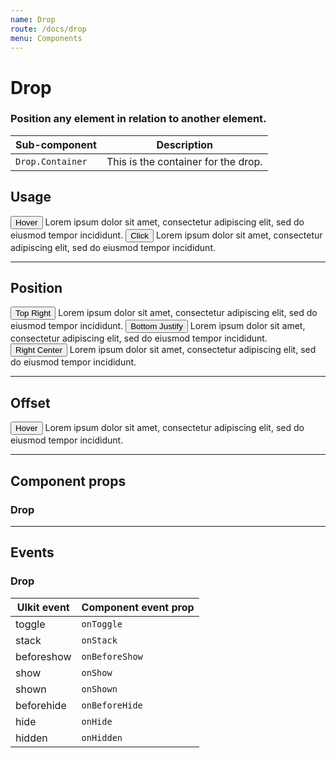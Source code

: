 ```yaml
---
name: Drop
route: /docs/drop
menu: Components
---
```



# Drop
### Position any element in relation to another element.

| Sub-component | Description |
|-|-|
| `Drop.Container` | This is the container for the drop. |

## Usage
<Playground>
  <Drop.Container>
    <Button>Hover</Button>
    <Drop>
      <Card body>Lorem ipsum dolor sit amet, consectetur adipiscing elit, sed do eiusmod tempor incididunt.</Card>
    </Drop>
  </Drop.Container>
  <Drop.Container>
    <Button>Click</Button>
    <Drop mode="click">
      <Card body>Lorem ipsum dolor sit amet, consectetur adipiscing elit, sed do eiusmod tempor incididunt.</Card>
    </Drop>
  </Drop.Container>
</Playground>

---

## Position
<Playground>
  <Drop.Container>
    <Button>Top Right</Button>
    <Drop position="top-right">
      <Card body>Lorem ipsum dolor sit amet, consectetur adipiscing elit, sed do eiusmod tempor incididunt.</Card>
    </Drop>
  </Drop.Container>
  <Drop.Container>
    <Button>Bottom Justify</Button>
    <Drop position="bottom-justify">
      <Card body>Lorem ipsum dolor sit amet, consectetur adipiscing elit, sed do eiusmod tempor incididunt.</Card>
    </Drop>
  </Drop.Container>
  <Drop.Container>
    <Button>Right Center</Button>
    <Drop position="right-center">
      <Card body>Lorem ipsum dolor sit amet, consectetur adipiscing elit, sed do eiusmod tempor incididunt.</Card>
    </Drop>
  </Drop.Container>
</Playground>

---

## Offset
<Playground>
  <Drop.Container>
    <Button>Hover</Button>
    <Drop offset={80}>
      <Card body>Lorem ipsum dolor sit amet, consectetur adipiscing elit, sed do eiusmod tempor incididunt.</Card>
    </Drop>
  </Drop.Container>
</Playground>

---

## Component props
### Drop
<PropsTable of={Drop} />

---

## Events
### Drop

| UIkit event | Component event prop |
|-|-|
| toggle | `onToggle` |
| stack | `onStack` |
| beforeshow | `onBeforeShow` |
| show | `onShow` |
| shown | `onShown` |
| beforehide | `onBeforeHide` |
| hide | `onHide` |
| hidden | `onHidden` |
